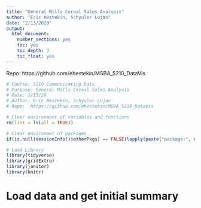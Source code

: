 ```yaml
---
title: "General Mills Cereal Sales Analysis"
author: "Eric Hestekin, Schyuler Lujan"
date: "2/13/2020"
output: 
  html_document:
    number_sections: yes
    toc: yes
    toc_depth: 3
    toc_float: yes
---
```


Repo:  https://github.com/ehestekin/MSBA_5210_DataVis

``` r
# Course: 5210 Communicating Data
# Purpose: General Mills Cereal Sales Analysis
# Date: 2/13/20
# Author: Eric Hestekin, Schyuler Lujan
# Repo:  https://github.com/ehestekin/MSBA_5210_DataVis
```

``` r
# Clear environment of variables and functions
rm(list = ls(all = TRUE)) 

# Clear environmet of packages
if(is.null(sessionInfo()$otherPkgs) == FALSE)lapply(paste("package:", names(sessionInfo()$otherPkgs), sep=""), detach, character.only = TRUE, unload = TRUE)

```

``` r
# Load Library
library(tidyverse)
library(gridExtra)
library(janitor)
library(knitr)

```

Load data and get initial summary
=================================